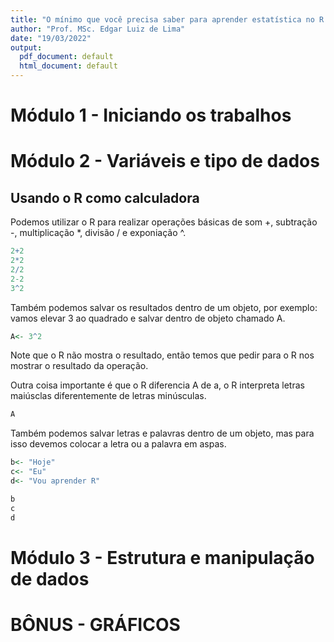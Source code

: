 ```yaml
---
title: "O mínimo que você precisa saber para aprender estatística no R."
author: "Prof. MSc. Edgar Luiz de Lima"
date: "19/03/2022"
output:
  pdf_document: default
  html_document: default
---
```


# Módulo 1 - Iniciando os trabalhos


# Módulo 2 - Variáveis e tipo de dados

## Usando o R como calculadora

  Podemos utilizar o R para realizar operações básicas de som +, subtração -, multiplicação *, divisão / e exponiação ^.
```r
2+2
2*2
2/2
2-2
3^2
```

  Também podemos salvar os resultados dentro de um objeto, por exemplo:  vamos elevar 3 ao quadrado e salvar dentro de objeto chamado A.
```r
A<- 3^2
```
  Note que o R não mostra o resultado, então temos que pedir para o R nos mostrar o resultado da operação. 
  
  Outra coisa importante é que o R diferencia A de a, o R interpreta letras maiúsclas diferentemente de letras minúsculas.
```r
A
```
  Também podemos salvar letras e palavras dentro de um objeto, mas para isso devemos colocar a letra ou a palavra em aspas.
```r
b<- "Hoje"
c<- "Eu"
d<- "Vou aprender R"
```

```r
b
c
d
```

# Módulo 3 - Estrutura e manipulação de dados


# BÔNUS - GRÁFICOS
